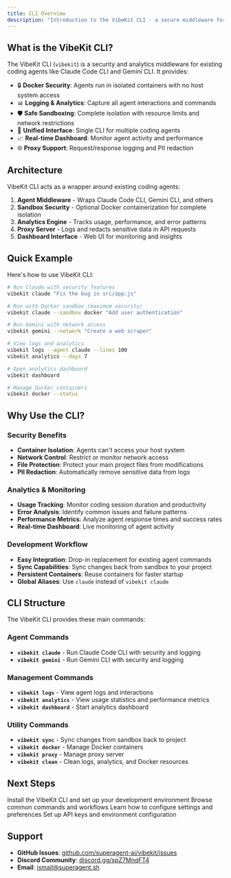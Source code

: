 ```yaml
---
title: CLI Overview
description: "Introduction to the VibeKit CLI - a secure middleware for headless and TUI coding agents"
---
```


## What is the VibeKit CLI?

The VibeKit CLI (`vibekit`) is a security and analytics middleware for existing coding agents like Claude Code CLI and Gemini CLI. It provides:

- 🔒 **Docker Security**: Agents run in isolated containers with no host system access
- 📊 **Logging & Analytics**: Capture all agent interactions and commands
- 🛡️ **Safe Sandboxing**: Complete isolation with resource limits and network restrictions
- 🔄 **Unified Interface**: Single CLI for multiple coding agents
- 📈 **Real-time Dashboard**: Monitor agent activity and performance
- 🌐 **Proxy Support**: Request/response logging and PII redaction

## Architecture

VibeKit CLI acts as a wrapper around existing coding agents:

1. **Agent Middleware** - Wraps Claude Code CLI, Gemini CLI, and others
2. **Sandbox Security** - Optional Docker containerization for complete isolation
3. **Analytics Engine** - Tracks usage, performance, and error patterns
4. **Proxy Server** - Logs and redacts sensitive data in API requests
5. **Dashboard Interface** - Web UI for monitoring and insights

## Quick Example

Here's how to use VibeKit CLI:

```bash
# Run Claude with security features
vibekit claude "Fix the bug in src/app.js"

# Run with Docker sandbox (maximum security)
vibekit claude --sandbox docker "Add user authentication"

# Run Gemini with network access
vibekit gemini --network "Create a web scraper"

# View logs and analytics
vibekit logs --agent claude --lines 100
vibekit analytics --days 7

# Open analytics dashboard
vibekit dashboard

# Manage Docker containers
vibekit docker --status
```

## Why Use the CLI?

### Security Benefits
- **Container Isolation**: Agents can't access your host system
- **Network Control**: Restrict or monitor network access
- **File Protection**: Protect your main project files from modifications
- **PII Redaction**: Automatically remove sensitive data from logs

### Analytics & Monitoring
- **Usage Tracking**: Monitor coding session duration and productivity
- **Error Analysis**: Identify common issues and failure patterns
- **Performance Metrics**: Analyze agent response times and success rates
- **Real-time Dashboard**: Live monitoring of agent activity

### Development Workflow
- **Easy Integration**: Drop-in replacement for existing agent commands
- **Sync Capabilities**: Sync changes back from sandbox to your project
- **Persistent Containers**: Reuse containers for faster startup
- **Global Aliases**: Use `claude` instead of `vibekit claude`

## CLI Structure

The VibeKit CLI provides these main commands:

### Agent Commands
- **`vibekit claude`** - Run Claude Code CLI with security and logging
- **`vibekit gemini`** - Run Gemini CLI with security and logging

### Management Commands
- **`vibekit logs`** - View agent logs and interactions
- **`vibekit analytics`** - View usage statistics and performance metrics
- **`vibekit dashboard`** - Start analytics dashboard

### Utility Commands
- **`vibekit sync`** - Sync changes from sandbox back to project
- **`vibekit docker`** - Manage Docker containers
- **`vibekit proxy`** - Manage proxy server
- **`vibekit clean`** - Clean logs, analytics, and Docker resources

## Next Steps

<CardGroup cols={2}>
  <Card title="Installation" icon="download" href="/cli/installation">
    Install the VibeKit CLI and set up your development environment
  </Card>
  <Card title="Quick Reference" icon="book" href="/cli/quick-reference">
    Browse common commands and workflows
  </Card>
  <Card title="Configuration" icon="gear" href="/cli/configuration-files">
    Learn how to configure settings and preferences
  </Card>
  <Card title="Environment Variables" icon="code" href="/cli/environment-variables">
    Set up API keys and environment configuration
  </Card>
</CardGroup>

## Support

- **GitHub Issues**: [github.com/superagent-ai/vibekit/issues](https://github.com/superagent-ai/vibekit/issues)
- **Discord Community**: [discord.gg/spZ7MnqFT4](https://discord.gg/spZ7MnqFT4)
- **Email**: ismail@superagent.sh